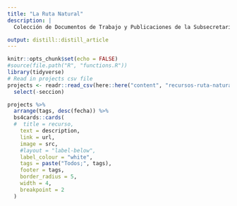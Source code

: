 ```yaml
---
title: "La Ruta Natural"
description: |
  Colección de Documentos de Trabajo y Publicaciones de la Subsecretaría de Desarrollo Estratégico relativos a La Ruta Natural

output: distill::distill_article
---
```



<!-- Remove margin under images -->
<style>
d-article img {
  margin-bottom: 0px;
}

.btn-primary {
    background-color: #74a08a;
    color: #FFFFFF;
    padding: 3px 5px 3px 5px;
    margin: 0 2px 0 2px;
    border-radius: 5px; /* Rounded edges */
    border: 0px;
}

.btn-primary:hover {
    background-color: #8a74a0;
    color: #FFFFFF;
}
</style>


```r
knitr::opts_chunk$set(echo = FALSE)
#source(file.path("R", "functions.R"))
library(tidyverse)
# Read in projects csv file 
projects <- readr::read_csv(here::here("content", "recursos-ruta-natural.csv")) %>% 
  select(-seccion)

```

```r
projects %>% 
  arrange(tags, desc(fecha)) %>% 
  bs4cards::cards(
  #  title = recurso,
    text = description,
    link = url,
    image = src,
    #layout = "label-below",
    label_colour = "white",
    tags = paste("Todos;", tags),
    footer = tags,
    border_radius = 5, 
    width = 4,
    breakpoint = 2
  )


```

